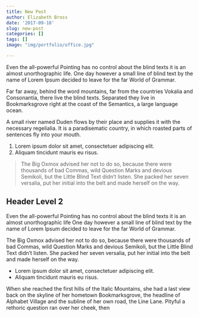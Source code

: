 ```yaml
---
title: New Post
author: Elizabeth Bross
date: '2017-09-18'
slug: new-post
categories: []
tags: []
image: "img/portfolio/office.jpg"

---
```


Even the all-powerful Pointing has no control about the blind texts it is an almost unorthographic life. One day however a small line of blind text by the name of Lorem Ipsum decided to leave for the far World of Grammar.
<!--more-->

Far far away, behind the word mountains, far from the countries Vokalia and Consonantia, there live the blind texts. Separated they live in Bookmarksgrove right at the coast of the Semantics, a large language ocean.

A small river named Duden flows by their place and supplies it with the necessary regelialia. It is a paradisematic country, in which roasted parts of sentences fly into your mouth.

1. Lorem ipsum dolor sit amet, consectetuer adipiscing elit.
2. Aliquam tincidunt mauris eu risus.

> The Big Oxmox advised her not to do so, because there were thousands of bad Commas, wild Question Marks and devious Semikoli, but the Little Blind Text didn't listen. She packed her seven versalia, put her initial into the belt and made herself on the way.

## Header Level 2

Even the all-powerful Pointing has no control about the blind texts it is an almost unorthographic life One day however a small line of blind text by the name of Lorem Ipsum decided to leave for the far World of Grammar.

The Big Oxmox advised her not to do so, because there were thousands of bad Commas, wild Question Marks and devious Semikoli, but the Little Blind Text didn't listen. She packed her seven versalia, put her initial into the belt and made herself on the way.

* Lorem ipsum dolor sit amet, consectetuer adipiscing elit.
* Aliquam tincidunt mauris eu risus.

When she reached the first hills of the Italic Mountains, she had a last view back on the skyline of her hometown Bookmarksgrove, the headline of Alphabet Village and the subline of her own road, the Line Lane. Pityful a rethoric question ran over her cheek, then  

